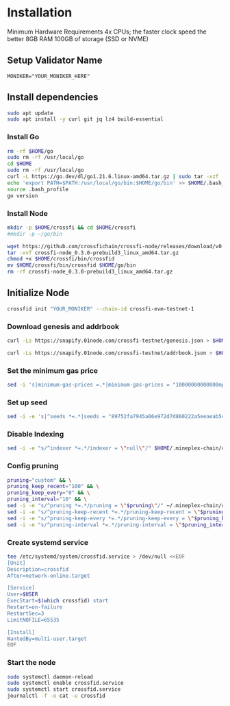 # Installation
Minimum Hardware Requirements 4x CPUs; the faster clock speed the better 8GB RAM 100GB of storage (SSD or NVME)

## Setup Validator Name

```env
MONIKER="YOUR_MONIKER_HERE"
```

## Install dependencies

```bash
sudo apt update
sudo apt install -y curl git jq lz4 build-essential
```

### Install Go

```bash
rm -rf $HOME/go
sudo rm -rf /usr/local/go
cd $HOME
sudo rm -rf /usr/local/go
curl -L https://go.dev/dl/go1.21.6.linux-amd64.tar.gz | sudo tar -xzf - -C /usr/local
echo 'export PATH=$PATH:/usr/local/go/bin:$HOME/go/bin' >> $HOME/.bash_profile
source .bash_profile
go version
```

### Install Node

```bash
mkdir -p $HOME/crossfi && cd $HOME/crossfi
#mkdir -p ~/go/bin

wget https://github.com/crossfichain/crossfi-node/releases/download/v0.3.0-prebuild3/crossfi-node_0.3.0-prebuild3_linux_amd64.tar.gz
tar -xvf crossfi-node_0.3.0-prebuild3_linux_amd64.tar.gz
chmod +x $HOME/crossfi/bin/crossfid
mv $HOME/crossfi/bin/crossfid $HOME/go/bin
rm -rf crossfi-node_0.3.0-prebuild3_linux_amd64.tar.gz
```

## Initialize Node

```bash
crossfid init "YOUR_MONIKER" --chain-id crossfi-evm-testnet-1
```

### Download genesis and addrbook

```bash
curl -Ls https://snapify.01node.com/crossfi-testnet/genesis.json > $HOME/.mineplex-chain/config/genesis.json

curl -Ls https://snapify.01node.com/crossfi-testnet/addrbook.json > $HOME/.mineplex-chain/config/addrbook.json
```

### Set the minimum gas price

```bash
sed -i 's|minimum-gas-prices =.*|minimum-gas-prices = "10000000000000mpx"|g' $HOME/.mineplex-chain/config/app.toml
```

### Set up seed

```bash
sed -i -e 's|^seeds *=.*|seeds = "89752fa7945a06e972d7d860222a5eeaeab5c357@128.140.70.97:26656,dd83e3c7c4e783f8a46dbb010ec8853135d29df0@crossfi-testnet-seed.itrocket.net:36656"|' $HOME/.mineplex-chain/config/config.toml
```

### Disable Indexing

```bash
sed -i -e "s/^indexer *=.*/indexer = \"null\"/" $HOME/.mineplex-chain/config/config.toml
```

### Config pruning

```bash
pruning="custom" && \
pruning_keep_recent="100" && \
pruning_keep_every="0" && \
pruning_interval="10" && \
sed -i -e "s/^pruning *=.*/pruning = \"$pruning\"/" ~/.mineplex-chain/config/app.toml && \
sed -i -e "s/^pruning-keep-recent *=.*/pruning-keep-recent = \"$pruning_keep_recent\"/" ~/.mineplex-chain/config/app.toml && \
sed -i -e "s/^pruning-keep-every *=.*/pruning-keep-every = \"$pruning_keep_every\"/" ~/.mineplex-chain/config/app.toml && \
sed -i -e "s/^pruning-interval *=.*/pruning-interval = \"$pruning_interval\"/" ~/.mineplex-chain/config/app.toml
```

### Create systemd service

```bash
tee /etc/systemd/system/crossfid.service > /dev/null <<EOF
[Unit]
Description=crossfid
After=network-online.target

[Service]
User=$USER
ExecStart=$(which crossfid) start
Restart=on-failure
RestartSec=3
LimitNOFILE=65535

[Install]
WantedBy=multi-user.target
EOF
```

### Start the node

```bash
sudo systemctl daemon-reload
sudo systemctl enable crossfid.service
sudo systemctl start crossfid.service
journalctl -f -o cat -u crossfid
```
